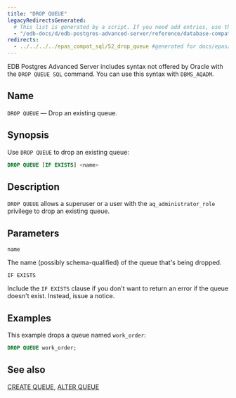 ```yaml
---
title: "DROP QUEUE"
legacyRedirectsGenerated:
  # This list is generated by a script. If you need add entries, use the `legacyRedirects` key.
  - "/edb-docs/d/edb-postgres-advanced-server/reference/database-compatibility-for-oracle-developers-reference-guide/9.6/Database_Compatibility_for_Oracle_Developers_Reference_Guide.1.066.html"
redirects:
  - ../../../../epas_compat_sql/52_drop_queue #generated for docs/epas/reorg-role-use-case-mode
---
```


<div id="drop_queue" class="registered_link"></div>

EDB Postgres Advanced Server includes syntax not offered by Oracle with the `DROP QUEUE SQL` command. You can use this syntax with `DBMS_AQADM`.

## Name

`DROP QUEUE` &mdash; Drop an existing queue.

## Synopsis

Use `DROP QUEUE` to drop an existing queue:

```sql
DROP QUEUE [IF EXISTS] <name>
```

## Description

`DROP QUEUE` allows a superuser or a user with the `aq_administrator_role` privilege to drop an existing queue.

## Parameters

`name`

 The name (possibly schema-qualified) of the queue that's being dropped.

`IF EXISTS`

 Include the `IF EXISTS` clause if you don't want to return an error if the queue doesn't exist. Instead, issue a notice.

## Examples

This example drops a queue named `work_order`:

```sql
DROP QUEUE work_order;
```

## See also

[CREATE QUEUE](30_create_queue/#create_queue), [ALTER QUEUE](06_alter_queue/#alter_queue)
